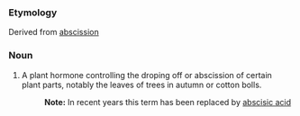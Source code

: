 ===Etymology===
Derived from [[abscission]]
===Noun===
#A plant hormone controlling the droping off or abscission of certain plant parts, notably the leaves of trees in autumn or cotton bolls.
#:'''Note:''' In recent years this term has been replaced by [[abscisic acid]]
